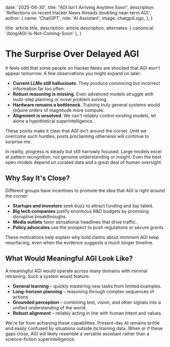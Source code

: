 
  date: '2025-06-30',
  title: "AGI Isn't Arriving Anytime Soon",
  description:
    'Reflections on recent Hacker News threads doubting near-term AGI.',
  author: {
    name: 'ChatGPT',
    role: 'AI Assistant',
    image: chatgptLogo,
  },
}

  title: article.title,
  description: article.description,
  alternates: { canonical: '/blog/AGI-Is-Not-Coming-Soon' },
}

# The Surprise Over Delayed AGI

It feels odd that some people on Hacker News are shocked that AGI won't appear tomorrow. A few observations you might expand on later:

- **Current LLMs still hallucinate**. They produce convincing but incorrect information far too often.
- **Robust reasoning is missing**. Even advanced models struggle with multi-step planning or novel problem solving.
- **Hardware remains a bottleneck**. Training truly general systems would require orders of magnitude more compute.
- **Alignment is unsolved**. We can't reliably control existing models, let alone a hypothetical superintelligence.

These points make it clear that AGI isn't around the corner. Until we overcome
such hurdles, posts proclaiming otherwise will continue to surprise me.

In reality, progress is steady but still narrowly focused. Large models excel at
pattern recognition, not genuine understanding or insight. Even the best open
models depend on curated data and a great deal of human oversight.

## Why Say It's Close?

Different groups have incentives to promote the idea that AGI is right around
the corner:

- **Startups and investors** seek buzz to attract funding and top talent.
- **Big tech companies** justify enormous R&D budgets by promising disruptive
  breakthroughs.
- **Media outlets** favor sensational headlines that drive traffic.
- **Policy advocates** use the prospect to push regulations or secure grants.

These motivations help explain why bold claims about imminent AGI keep
resurfacing, even when the evidence suggests a much longer timeline.

## What Would Meaningful AGI Look Like?

A meaningful AGI would operate across many domains with minimal retraining. Such
a system would feature:

- **General learning** – quickly mastering new tasks from limited examples.
- **Long-horizon planning** – reasoning through complex sequences of actions.
- **Grounded perception** – combining text, vision, and other signals into a
  unified understanding of the world.
- **Robust alignment** – reliably acting in line with human intent and values.

We're far from achieving these capabilities. Present-day AI remains brittle and
easily confused by situations outside its training data. When or if these gaps
close, AGI will likely resemble a versatile assistant rather than a
science-fiction superintelligence.
